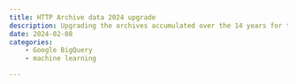 ```yaml
---
title: HTTP Archive data 2024 upgrade
description: Upgrading the archives accumulated over the 14 years for the state of the art SQL analysis
date: 2024-02-08
categories:
    - Google BigQuery
    - machine learning

---
```


